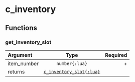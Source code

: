 # c_inventory

## Functions

### get_inventory_slot

| Argument    |                              Type                              | Required |
| :---------- | :------------------------------------------------------------: | -------: |
| item_number |                         `number{:lua}`                         |        + |
| returns     | [`c_inventory_slot{:lua}`](/classes/c_object/c_inventory_slot) |          |
